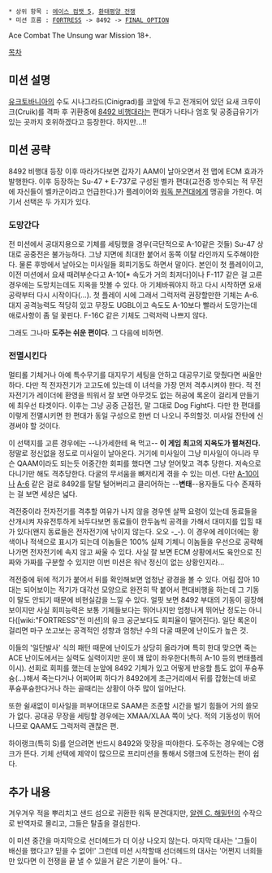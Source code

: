  * 상위 항목 : [[에이스 컴뱃 5]], [[환태평양 전쟁]]
 * 미션 흐름 : [[FORTRESS]] -> 8492 -> [[FINAL OPTION]]
Ace Combat The Unsung war Mission 18+.

[[목차]]

== 미션 설명 ==
[[유크토바니아]]의 수도 시나그라드(Cinigrad)를 코앞에 두고 전개되어 있던 요새 크루이크(Cruik)를 격파 후 귀환중에 [[8492 비행대]]라는 편대가 나타나 엄호 및 공중급유기가 있는 곳까지 호위하겠다고 등장한다. 하지만...!!

== 미션 공략 ==
8492 비행대 등장 이후 따라가다보면 갑자기 AAM이 날아오면서 전 맵에 ECM 효과가 발행한다. 이후 등장하는 Su-47 + E-737로 구성된 벨카 편대(교전중 방수되는 적 무전에 자신들이 벨카군이라고 언급한다.)가 플레이어와 [[워독 분견대]]에게 맹공을 가한다. 여기서 선택은 두 가지가 있다.

=== 도망간다 ===
전 미션에서 공대지용으로 기체를 세팅했을 경우(극단적으로 A-10같은 것들) Su-47 상대로 공중전은 불가능하다. 그냥 지면에 최대한 붙어서 동쪽 이탈 라인까지 도주해야한다. 물론 후방에서 날아오는 미사일들 회피기동도 하면서 말이다. 본인이 첫 플레이이고, 이전 미션에서 요새 때려부순다고 A-10[* 속도가 거의 최저다]이나 F-117 같은 걸 고른 경우에는 도망치는데도 지옥을 맛볼 수 있다. 아 기체바꿔야지 하고 다시 시작하면 요새 공략부터 다시 시작이다(...). 첫 플레이 시에 그래서 그럭저럭 권장할만한 기체는 A-6. 대지 공격능력도 적당히 있고 무장도 UGBL이고 속도도 A-10보다 빨라서 도망가는데 애로사항이 좀 덜 꽃핀다. F-16C 같은 기체도 그럭저럭 나쁘지 않다.

그래도 그나마 '''도주는 쉬운 편이다'''. 그 다음에 비하면.

=== 전멸시킨다 ===
멀티롤 기체거나 아예 특수무기를 대지무기 세팅을 안하고 대공무기로 맞췄다면 싸울만 하다. 다만 적 전자전기가 고고도에 있는데 이 녀석을 가장 먼저 격추시켜야 한다. 적 전자전기가 레이더에 환영을 띄워서 잘 보면 아무것도 없는 허공에 록온이 걸리게 만들기에 최우선 타겟이다. 이후는 그냥 공중 근접전, 말 그대로 Dog Fight다. 다만 한 편대를 이렇게 전멸시키면 한 편대가 동일 구성으로 한번 더 나오니 주의할것. 미사일 잔탄에 신경써야 할 것이다.

이 선택지를 고른 경우에는 --나가세한테 욕 먹고-- '''이 게임 최고의 지옥도가 펼쳐진다.''' 정말로 정신없을 정도로 미사일이 날아온다. 거기에 미사일이 그냥 미사일이 아니라 무슨 QAAM이라도 되는듯 어중간한 회피를 했다면 그냥 얻어맞고 격추 당한다. 저속으로 다니기만 해도 격추당한다. 다굴의 무서움을 뼈저리게 겪을 수 있는 미션. 다만 [[A-10]]이나 [[A-6]] 같은 걸로 8492를 탈탈 털어버리고 클리어하는 --'''변태'''--용자들도 다수 존재하는 걸 보면 세상은 넓다. 

격전중이라 전자전기를 격추할 여유가 나지 않을 경우엔 살짝 요령이 있는데 동료들을 산개시켜 자유전투하게 놔두다보면 동료들이 한두놈씩 공격을 가해서 대미지를 입힐 때가 있다(왠지 동료들은 전자전기에 낚이지 않는다. 오오 -_-). 이 경우에 레이더에는 황색이나 적색으로 표시가 되는데 이놈들은 100% 실제 기체니 이놈들을 우선으로 공략해나가면 전자전기에 속지 않고 싸울 수 있다. 사실 잘 보면 ECM 상황에서도 육안으로 진짜와 가짜를 구분할 수 있지만 이번 미션은 워낙 정신이 없는 상황인지라...

격전중에 뒤에 적기가 붙어서 뒤를 확인해보면 엄청난 광경을 볼 수 있다. 어림 잡아 10대는 되어보이는 적기가 대각선 모양으로 완전히 딱 붙어서 편대비행을 하는데 그 기동이 말도 안되기 때문에 비현실감을 느낄 수 있다. 얼핏 보면 8492 부대의 기동이 굉장해보이지만 사실 회피능력은 보통 기체들보다는 뛰어나지만 엄청나게 뛰어난 정도는 아니다([wiki:"FORTRESS"전 미션]의 유크 공군보다도 회피율이 떨어진다). 일단 록온이 걸리면 마구 쏘고보는 공격적인 성향과 엄청난 수의 다굴 때문에 난이도가 높은 것.

이들의 '일단발사' 식의 패턴 때문에 난이도가 상당히 올라가며 특히 한대 맞으면 죽는 ACE 난이도에서는 실력도 실력이지만 운이 꽤 많이 좌우한다(특히 A-10 등의 변태플레이시). 선회로 회피를 했는데 눈앞에 8492 기체가 있고 어떻게 반응할 틈도 없이 푸슝푸슝(...)해서 죽는다거나 어찌어찌 하다가 8492에게 초근거리에서 뒤를 잡혔는데 바로 푸슝푸슝한다거나 하는 골때리는 상황이 아주 많이 일어난다.

또한 쉴새없이 미사일을 퍼부어대므로 SAAM은 조준할 시간을 벌기 힘들어 거의 쓸모가 없다. 공대공 무장을 세팅할 경우에는 XMAA/XLAA 쪽이 낫다. 적의 기동성이 뛰어나므로 QAAM도 그럭저럭 괜찮은 편.

하이랭크(특히 S)를 얻으려면 반드시 8492와 맞장을 떠야한다. 도주하는 경우에는 C랭크가 뜬다. 기체 선택에 제약이 많으므로 프리미션을 통해서 S랭크에 도전하는 편이 쉽다.


== 추가 내용 ==
겨우겨우 적을 뿌리치고 샌드 섬으로 귀환한 워독 분견대지만, [[알렌 C. 해밀턴]]의 수작으로 반역자로 몰리고, 그들은 탈출을 결심한다.

이 미션 중간을 마지막으로 선더헤드가 더 이상 나오지 않는다. 마지막 대사는 '그들이 배신을 했다고? 믿을 수 없어!' 그런데 미션 시작할때 선더헤드의 대사는 '어쩐지 너희들만 있다면 이 전쟁을 끝 낼 수 있을거 같은 기분이 들어.' 다..
